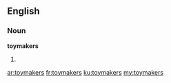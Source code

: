 ==English==

===Noun===
'''toymakers'''

# {{plural of|toymaker}}

[[ar:toymakers]]
[[fr:toymakers]]
[[ku:toymakers]]
[[my:toymakers]]
